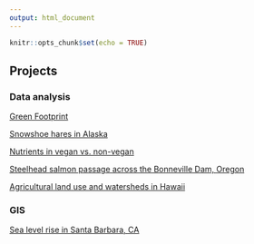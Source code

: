 ```yaml
---
output: html_document
---
```


```r
knitr::opts_chunk$set(echo = TRUE)
```

## Projects

### Data analysis

[Green Footprint](https://ruoyuwang.shinyapps.io/GreenFootprint/)


[Snowshoe hares in Alaska](projects/snowshoe.html)

[Nutrients in vegan vs. non-vegan](projects/nutrient.html)

[Steelhead salmon passage across the Bonneville Dam, Oregon](projects/steelhead_salmon_migration.html)

[Agricultural land use and watersheds in Hawaii](projects/map_hawaii.html)


### GIS

[Sea level rise in Santa Barbara, CA](projects/sb_sea_level_rise.pdf)